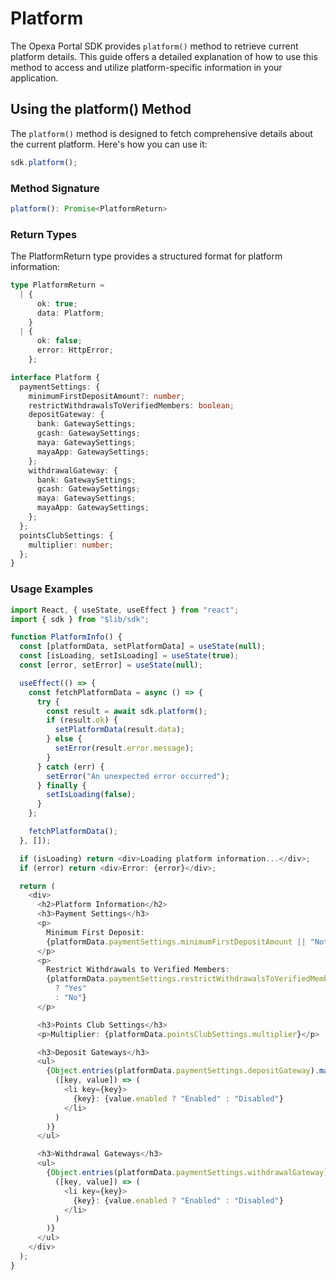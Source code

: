 # Platform

The Opexa Portal SDK provides `platform()` method to retrieve current platform details. This guide offers a detailed explanation of how to use this method to access and utilize platform-specific information in your application.

## Using the platform() Method

The `platform()` method is designed to fetch comprehensive details about the current platform. Here's how you can use it:

```typescript
sdk.platform();
```

### Method Signature

```typescript
platform(): Promise<PlatformReturn>
```

### Return Types

The PlatformReturn type provides a structured format for platform information:

```typescript
type PlatformReturn =
  | {
      ok: true;
      data: Platform;
    }
  | {
      ok: false;
      error: HttpError;
    };

interface Platform {
  paymentSettings: {
    minimumFirstDepositAmount?: number;
    restrictWithdrawalsToVerifiedMembers: boolean;
    depositGateway: {
      bank: GatewaySettings;
      gcash: GatewaySettings;
      maya: GatewaySettings;
      mayaApp: GatewaySettings;
    };
    withdrawalGateway: {
      bank: GatewaySettings;
      gcash: GatewaySettings;
      maya: GatewaySettings;
      mayaApp: GatewaySettings;
    };
  };
  pointsClubSettings: {
    multiplier: number;
  };
}
```

### Usage Examples

```ts filename="app.ts" copy
import React, { useState, useEffect } from "react";
import { sdk } from "$lib/sdk";

function PlatformInfo() {
  const [platformData, setPlatformData] = useState(null);
  const [isLoading, setIsLoading] = useState(true);
  const [error, setError] = useState(null);

  useEffect(() => {
    const fetchPlatformData = async () => {
      try {
        const result = await sdk.platform();
        if (result.ok) {
          setPlatformData(result.data);
        } else {
          setError(result.error.message);
        }
      } catch (err) {
        setError("An unexpected error occurred");
      } finally {
        setIsLoading(false);
      }
    };

    fetchPlatformData();
  }, []);

  if (isLoading) return <div>Loading platform information...</div>;
  if (error) return <div>Error: {error}</div>;

  return (
    <div>
      <h2>Platform Information</h2>
      <h3>Payment Settings</h3>
      <p>
        Minimum First Deposit:
        {platformData.paymentSettings.minimumFirstDepositAmount || "Not set"}
      </p>
      <p>
        Restrict Withdrawals to Verified Members:
        {platformData.paymentSettings.restrictWithdrawalsToVerifiedMembers
          ? "Yes"
          : "No"}
      </p>

      <h3>Points Club Settings</h3>
      <p>Multiplier: {platformData.pointsClubSettings.multiplier}</p>

      <h3>Deposit Gateways</h3>
      <ul>
        {Object.entries(platformData.paymentSettings.depositGateway).map(
          ([key, value]) => (
            <li key={key}>
              {key}: {value.enabled ? "Enabled" : "Disabled"}
            </li>
          )
        )}
      </ul>

      <h3>Withdrawal Gateways</h3>
      <ul>
        {Object.entries(platformData.paymentSettings.withdrawalGateway).map(
          ([key, value]) => (
            <li key={key}>
              {key}: {value.enabled ? "Enabled" : "Disabled"}
            </li>
          )
        )}
      </ul>
    </div>
  );
}
```
